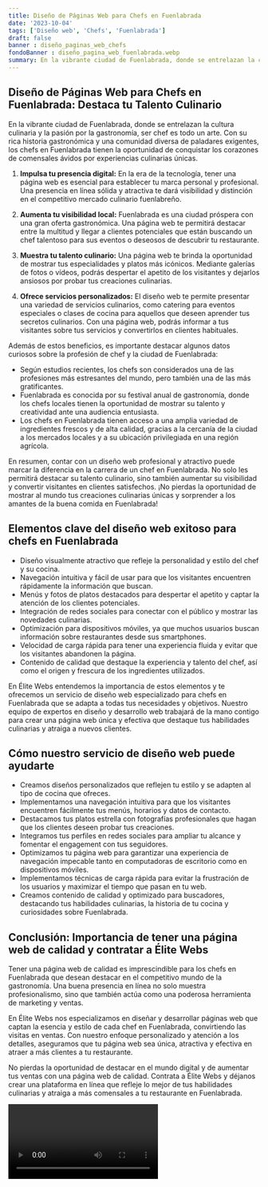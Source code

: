 ```yaml
---
title: Diseño de Páginas Web para Chefs en Fuenlabrada
date: '2023-10-04'
tags: ['Diseño web', 'Chefs', 'Fuenlabrada']
draft: false
banner : diseño_paginas_web_chefs
fondoBanner : diseño_pagina_web_fuenlabrada.webp
summary: En la vibrante ciudad de Fuenlabrada, donde se entrelazan la cultura culinaria y la pasión por la gastronomía, ser chef es todo un arte. Con su rica historia gastronómica y una comunidad diversa de paladares exigentes, los chefs en Fuenlabrada tienen la oportunidad de conquistar los corazones de comensales ávidos por experiencias culinarias únicas.
---
```


## Diseño de Páginas Web para Chefs en Fuenlabrada: Destaca tu Talento Culinario

En la vibrante ciudad de Fuenlabrada, donde se entrelazan la cultura culinaria y la pasión por la gastronomía, ser chef es todo un arte. Con su rica historia gastronómica y una comunidad diversa de paladares exigentes, los chefs en Fuenlabrada tienen la oportunidad de conquistar los corazones de comensales ávidos por experiencias culinarias únicas.

1. **Impulsa tu presencia digital:** En la era de la tecnología, tener una página web es esencial para establecer tu marca personal y profesional. Una presencia en línea sólida y atractiva te dará visibilidad y distinción en el competitivo mercado culinario fuenlabreño.

2. **Aumenta tu visibilidad local:** Fuenlabrada es una ciudad próspera con una gran oferta gastronómica. Una página web te permitirá destacar entre la multitud y llegar a clientes potenciales que están buscando un chef talentoso para sus eventos o deseosos de descubrir tu restaurante. 

3. **Muestra tu talento culinario:** Una página web te brinda la oportunidad de mostrar tus especialidades y platos más icónicos. Mediante galerías de fotos o vídeos, podrás despertar el apetito de los visitantes y dejarlos ansiosos por probar tus creaciones culinarias.

4. **Ofrece servicios personalizados:** El diseño web te permite presentar una variedad de servicios culinarios, como catering para eventos especiales o clases de cocina para aquellos que deseen aprender tus secretos culinarios. Con una página web, podrás informar a tus visitantes sobre tus servicios y convertirlos en clientes habituales.

Además de estos beneficios, es importante destacar algunos datos curiosos sobre la profesión de chef y la ciudad de Fuenlabrada:

- Según estudios recientes, los chefs son considerados una de las profesiones más estresantes del mundo, pero también una de las más gratificantes.
- Fuenlabrada es conocida por su festival anual de gastronomía, donde los chefs locales tienen la oportunidad de mostrar su talento y creatividad ante una audiencia entusiasta.
- Los chefs en Fuenlabrada tienen acceso a una amplia variedad de ingredientes frescos y de alta calidad, gracias a la cercanía de la ciudad a los mercados locales y a su ubicación privilegiada en una región agrícola.

En resumen, contar con un diseño web profesional y atractivo puede marcar la diferencia en la carrera de un chef en Fuenlabrada. No solo les permitirá destacar su talento culinario, sino también aumentar su visibilidad y convertir visitantes en clientes satisfechos. ¡No pierdas la oportunidad de mostrar al mundo tus creaciones culinarias únicas y sorprender a los amantes de la buena comida en Fuenlabrada!

<GifSeo />

<Cta />

## Elementos clave del diseño web exitoso para chefs en Fuenlabrada

- Diseño visualmente atractivo que refleje la personalidad y estilo del chef y su cocina.
- Navegación intuitiva y fácil de usar para que los visitantes encuentren rápidamente la información que buscan.
- Menús y fotos de platos destacados para despertar el apetito y captar la atención de los clientes potenciales.
- Integración de redes sociales para conectar con el público y mostrar las novedades culinarias.
- Optimización para dispositivos móviles, ya que muchos usuarios buscan información sobre restaurantes desde sus smartphones.
- Velocidad de carga rápida para tener una experiencia fluida y evitar que los visitantes abandonen la página.
- Contenido de calidad que destaque la experiencia y talento del chef, así como el origen y frescura de los ingredientes utilizados.

En Élite Webs entendemos la importancia de estos elementos y te ofrecemos un servicio de diseño web especializado para chefs en Fuenlabrada que se adapta a todas tus necesidades y objetivos. Nuestro equipo de expertos en diseño y desarrollo web trabajará de la mano contigo para crear una página web única y efectiva que destaque tus habilidades culinarias y atraiga a nuevos clientes.

## Cómo nuestro servicio de diseño web puede ayudarte

- Creamos diseños personalizados que reflejen tu estilo y se adapten al tipo de cocina que ofreces.
- Implementamos una navegación intuitiva para que los visitantes encuentren fácilmente tus menús, horarios y datos de contacto.
- Destacamos tus platos estrella con fotografías profesionales que hagan que los clientes deseen probar tus creaciones.
- Integramos tus perfiles en redes sociales para ampliar tu alcance y fomentar el engagement con tus seguidores.
- Optimizamos tu página web para garantizar una experiencia de navegación impecable tanto en computadoras de escritorio como en dispositivos móviles.
- Implementamos técnicas de carga rápida para evitar la frustración de los usuarios y maximizar el tiempo que pasan en tu web.
- Creamos contenido de calidad y optimizado para buscadores, destacando tus habilidades culinarias, la historia de tu cocina y curiosidades sobre Fuenlabrada.

## Conclusión: Importancia de tener una página web de calidad y contratar a Élite Webs

Tener una página web de calidad es imprescindible para los chefs en Fuenlabrada que desean destacar en el competitivo mundo de la gastronomía. Una buena presencia en línea no solo muestra profesionalismo, sino que también actúa como una poderosa herramienta de marketing y ventas.

En Élite Webs nos especializamos en diseñar y desarrollar páginas web que captan la esencia y estilo de cada chef en Fuenlabrada, convirtiendo las visitas en ventas. Con nuestro enfoque personalizado y atención a los detalles, aseguramos que tu página web sea única, atractiva y efectiva en atraer a más clientes a tu restaurante.

No pierdas la oportunidad de destacar en el mundo digital y de aumentar tus ventas con una página web de calidad. Contrata a Élite Webs y déjanos crear una plataforma en línea que refleje lo mejor de tus habilidades culinarias y atraiga a más comensales a tu restaurante en Fuenlabrada.

<Video />

<CtaBot job='Chefs' city='Fuenlabrada'/>

<Gmaps query='Fuenlabrada+españa+maps' />